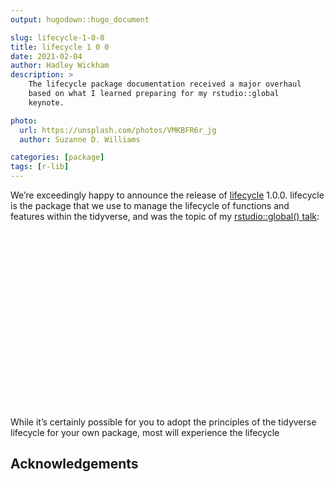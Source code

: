 ```yaml
---
output: hugodown::hugo_document

slug: lifecycle-1-0-0
title: lifecycle 1 0 0
date: 2021-02-04
author: Hadley Wickham
description: >
    The lifecycle package documentation received a major overhaul
    based on what I learned preparing for my rstudio::global
    keynote.

photo:
  url: https://unsplash.com/photos/VMKBFR6r_jg
  author: Suzanne D. Williams

categories: [package] 
tags: [r-lib]
---
```


<!--
TODO:
* [ ] Pick category and tags (see existing with `hugodown::tidy_show_meta()`)
* [ ] Find photo & update yaml metadata
* [ ] Add intro sentence
* [ ] `usethis::use_tidy_thanks()`
-->

We're exceedingly happy to announce the release of [lifecycle](http://lifecycle.r-lib.org/) 1.0.0.
lifecycle is the package that we use to manage the lifecycle of functions and features within the tidyverse, and was the topic of my [rstudio::global() talk](https://rstudio.com/resources/rstudioglobal-2021/maintaining-the-house-the-tidyverse-built/):

<script src="https://fast.wistia.com/embed/medias/f7ph68edqb.jsonp" async></script>

<script src="https://fast.wistia.com/assets/external/E-v1.js" async></script>

<div class="wistia_responsive_padding" style="padding:56.25% 0 0 0;position:relative;"><div class="wistia_responsive_wrapper" style="height:100%;left:0;position:absolute;top:0;width:100%;"><div class="wistia_embed wistia_async_f7ph68edqb videoFoam=true" style="height:100%;position:relative;width:100%"><div class="wistia_swatch" style="height:100%;left:0;opacity:0;overflow:hidden;position:absolute;top:0;transition:opacity 200ms;width:100%;"><img src="https://fast.wistia.com/embed/medias/f7ph68edqb/swatch" style="filter:blur(5px);height:100%;object-fit:contain;width:100%;" alt="" aria-hidden="true" onload="this.parentNode.style.opacity=1;" /></div></div></div></div>

While it's certainly possible for you to adopt the principles of the tidyverse lifecycle for your own package, most will experience the lifecycle

## Acknowledgements
